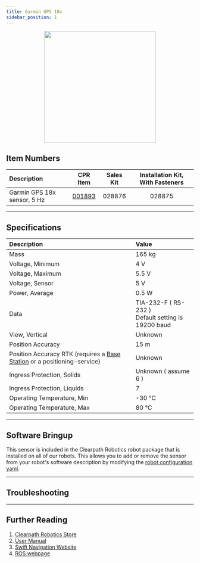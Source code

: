 ```yaml
---
title: Garmin GPS 18x
sidebar_position: 1
---
```



<center>
  <img
    src="/img/sensor_images/sensor_garmin_gps_18x_1.png"
    width="300"
  />
</center>

## Item Numbers

| Description                 |                         CPR Item                         | Sales Kit | Installation Kit, With Fasteners |
| :-------------------------- | :------------------------------------------------------: | :-------: | :------------------------------: |
| Garmin GPS 18x sensor, 5 Hz | [001893](/assets/pdf/clearpath_robotics_001893-TDS1.pdf) |  028876   |              028875              |

---

## Specifications

| Description                                                                                                | Value                                                   |
| :--------------------------------------------------------------------------------------------------------- | :------------------------------------------------------ |
| Mass                                                                                                       | 165 kg                                                  |
| Voltage, Minimum                                                                                           | 4 V                                                     |
| Voltage, Maximum                                                                                           | 5.5 V                                                   |
| Voltage, Sensor                                                                                            | 5 V                                                     |
| Power, Average                                                                                             | 0.5 W                                                   |
| Data                                                                                                       | TIA-232-F ( RS-232 )<br />Default setting is 19200 baud |
| View, Vertical                                                                                             | Unknown                                                 |
| Position Accuracy                                                                                          | 15 m                                                    |
| Position Accuracy RTK (requires a [Base Station](../../add-ons/base_station.mdx) or a positioning-service) | Unknown                                                 |
| Ingress Protection, Solids                                                                                 | Unknown ( assume 6 )                                    |
| Ingress Protection, Liquids                                                                                | 7                                                       |
| Operating Temperature, Min                                                                                 | -30 °C                                                  |
| Operating Temperature, Max                                                                                 | 80 °C                                                   |

---

## Software Bringup
This sensor is included in the Clearpath Robotics robot package that is installed on all of our robots.
This allows you to add or remove the sensor from your robot's software description by modifying the [robot configuration yaml](../../../../ros/config/yaml/sensors/overview.mdx).

<YAML/>

---

## Troubleshooting

<Support />

---

## Further Reading

1.  [Clearpath Robotics Store](https://store.clearpathrobotics.com/collections/gps)
2.  [User Manual](/assets/pdf/clearpath_robotics_001893-TDS1.pdf)
3.  [Swift Navigation Website](https://www.garmin.com/en-CA/p/13195)
4.  [ROS webpage](https://github.com/ros-drivers/nmea_navsat_driver)
